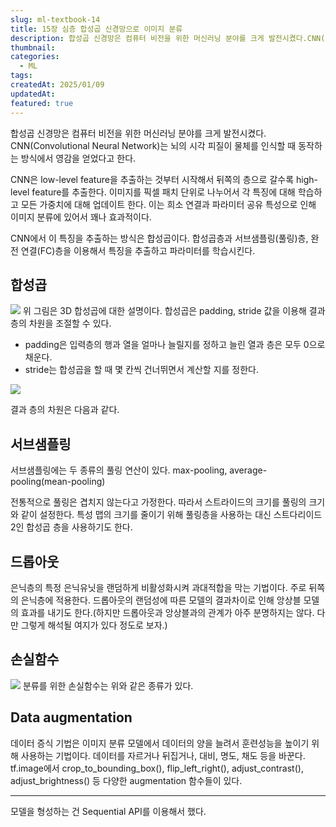 ```yaml
---
slug: ml-textbook-14
title: 15장 심층 합성곱 신경망으로 이미지 분류
description: 합성곱 신경망은 컴퓨터 비전을 위한 머신러닝 분야를 크게 발전시켰다.CNN(Convolutional Neural Network)는 뇌의 시각 피질이 물체를 인식할 때 동작하는 방식에서 영감을 얻었다고 한다.
thumbnail: 
categories:
  - ML
tags: 
createdAt: 2025/01/09
updatedAt: 
featured: true
---
```

합성곱 신경망은 컴퓨터 비전을 위한 머신러닝 분야를 크게 발전시켰다.
CNN(Convolutional Neural Network)는 뇌의 시각 피질이 물체를 인식할 때 동작하는 방식에서 영감을 얻었다고 한다.

CNN은 low-level feature을 추출하는 것부터 시작해서 뒤쪽의 층으로 갈수록 high-level feature를 추출한다. 이미지를 픽셀 패치 단위로 나누어서 각 특징에 대해 학습하고 모든  가중치에 대해 업데이트 한다.
이는 희소 연결과 파라미터 공유 특성으로 인해 이미지 분류에 있어서 꽤나 효과적이다. 

CNN에서 이 특징을 추출하는 방식은 합성곱이다. 합성곱층과 서브샘플링(풀링)층, 완전 연결(FC)층을 이용해서 특징을 추출하고 파라미터를 학습시킨다.
## 합성곱
![](https://velog.velcdn.com/images/jinsoolve/post/d72b22f5-dc43-430f-965e-6adb7e3d8bd9/image.png)
위 그림은 3D 합성곱에 대한 설명이다. 합성곱은 padding, stride 값을 이용해 결과 층의 차원을 조절할 수 있다.
- padding은 입력층의 행과 열을 얼마나 늘릴지를 정하고 늘린 열과 층은 모두 0으로 채운다.
- stride는 합성곱을 할 때 몇 칸씩 건너뛰면서 계산할 지를 정한다.

![](https://velog.velcdn.com/images/jinsoolve/post/6c07df95-e323-42fa-9bfd-66567ec9d578/image.png)

결과 층의 차원은 다음과 같다.

## 서브샘플링
서브샘플링에는 두 종류의 풀링 연산이 있다. 
max-pooling, average-pooling(mean-pooling)

전통적으로 풀링은 겹치지 않는다고 가정한다. 따라서 스트라이드의 크기를 풀링의 크기와 같이 설정한다.
특성 맵의 크기를 줄이기 위해 풀링층을 사용하는 대신 스트다리이드 2인 합성곱 층을 사용하기도 한다.

## 드롭아웃
은닉층의 특정 은닉유닛을 랜덤하게 비활성화시켜 과대적합을 막는 기법이다. 주로 뒤쪽의 은닉층에 적용한다.
드롭아웃의 랜덤성에 따른 모델의 결과차이로 인해 앙상블 모델의 효과를 내기도 한다.(하지만 드롭아웃과 앙상블과의 관계가 아주 분명하지는 않다. 다만 그렇게 해석될 여지가 있다 정도로 보자.)

## 손실함수
![](https://velog.velcdn.com/images/jinsoolve/post/90f74a8b-ef16-4fc7-9238-89d2d9924be0/image.png)
분류를 위한 손실함수는 위와 같은 종류가 있다.

## Data augmentation
데이터 증식 기법은 이미지 분류 모델에서 데이터의 양을 늘려서 훈련성능을 높이기 위해 사용하는 기법이다.
데이터를 자르거나 뒤집거나, 대비, 명도, 채도 등을 바꾼다.
tf.image에서 crop_to_bounding_box(), flip_left_right(), adjust_contrast(), adjust_brightness() 등 다양한 augmentation 함수들이 있다.


---
모델을 형성하는 건 Sequential API를 이용해서 했다.